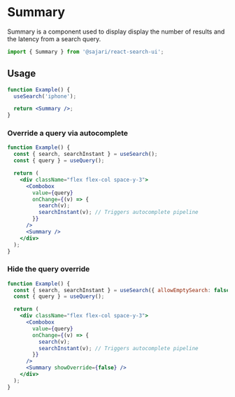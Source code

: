 
<SEO
  title="Summary"
  description="Summary is a component used to display display the number of results and the latency from a search query."
/>

# Summary

Summary is a component used to display display the number of results and the latency from a search query.

```js
import { Summary } from '@sajari/react-search-ui';
```

## Usage

```jsx
function Example() {
  useSearch('iphone');

  return <Summary />;
}
```

### Override a query via autocomplete

```jsx
function Example() {
  const { search, searchInstant } = useSearch();
  const { query } = useQuery();

  return (
    <div className="flex flex-col space-y-3">
      <Combobox
        value={query}
        onChange={(v) => {
          search(v);
          searchInstant(v); // Triggers autocomplete pipeline
        }}
      />
      <Summary />
    </div>
  );
}
```

### Hide the query override

```jsx
function Example() {
  const { search, searchInstant } = useSearch({ allowEmptySearch: false });
  const { query } = useQuery();

  return (
    <div className="flex flex-col space-y-3">
      <Combobox
        value={query}
        onChange={(v) => {
          search(v);
          searchInstant(v); // Triggers autocomplete pipeline
        }}
      />
      <Summary showOverride={false} />
    </div>
  );
}
```
